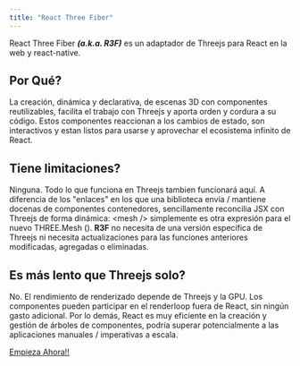 ---
title: "React Three Fiber"
---

React Three Fiber ***(a.k.a. R3F)*** es un adaptador de Threejs para React en la web y react-native.


## Por Qué?
La creación, dinámica y declarativa, de escenas 3D con componentes reutilizables, facilita el trabajo con Threejs y aporta orden y cordura a su código. Estos componentes reaccionan a los cambios de estado, son interactivos y estan listos para usarse y aprovechar el ecosistema infinito de React. 

## Tiene limitaciones?
Ninguna. Todo lo que funciona en Threejs tambien funcionará aquí.
A diferencia de los "enlaces" en los que una biblioteca envía / mantiene docenas de componentes contenedores, sencillamente reconcilia JSX con Threejs de forma dinámica: &lt;mesh /&gt; simplemente es otra expresión para el nuevo THREE.Mesh (). **R3F** no necesita de una versión específica de Threejs ni necesita actualizaciones para las funciones anteriores modificadas, agregadas o eliminadas.

## Es más lento que Threejs solo?
No. El rendimiento de renderizado depende de Threejs y la GPU. Los componentes pueden participar en el renderloop fuera de React, sin ningún gasto adicional. Por lo demás, React es muy eficiente en la creación y gestión de árboles de componentes, podría superar potencialmente a las aplicaciones manuales / imperativas a escala. 

[Empieza Ahora!!](/docs/getting-started)
